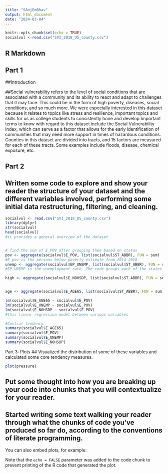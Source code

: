 ---
title: "SAnjEmBhav"
output: html_document
date: "2024-03-04"
---

```{r setup, include=FALSE}
knitr::opts_chunk$set(echo = TRUE)
socialvul <-read.csv("SVI_2018_US_county.csv")
```

## R Markdown

## Part 1 
##Introduction

##Social vulnerability refers to the level of social conditions that are associated with a community and its ability to react and adapt to challenges that it may face. This could be in the form of high poverty, diseases, social conditions, and so much more. We were especially interested in this dataset because it relates to topics like stress and resilience, important topics and skills for us as college students to consistently hone and develop.Important terms to know with regard to this dataset include the Social Vulnerability Index, which can serve as a factor that allows for the early identification of communities that may need more support in times of hazardous conditions. Counties in this dataset are divided into tracts, and 15 factors are measured for each of these tracts. Some examples include floods, disease, chemical exposure, etc.

## Part 2
## Written some code to explore and show your reader the structure of your dataset and the different variables involved, performing some initial data restructuring, filtering, and cleaning.

```{r cars}
socialvul <- read.csv("SVI_2018_US_county.csv")
library(dplyr)
str(socialvul)
head(socialvul)
#it provides a general overview of the dataset


# find the sum of E_POV after grouping them based on states
pov <- aggregate(socialvul$E_POV, list(socialvul$ST_ABBR), FUN = sum)
#E_pov is the persons below poverty estimate from 2014-2018. 
unemp <- aggregate(socialvul$EP_UNEMP, list(socialvul$ST_ABBR), FUN = sum)
#EP_UNEMP is the unemployment rate. The code groups each of the states based on the unemployment. 

high <- aggregate(socialvul$E_NOHSDP, list(socialvul$ST_ABBR), FUN = sum)


age <- aggregate(socialvul$E_AGE65, list(socialvul$ST_ABBR), FUN = sum)

lm(socialvul$E_AGE65 ~ socialvul$E_POV)
lm(socialvul$E_UNEMP ~ socialvul$E_POV)
lm(socialvul$E_NOHSDP ~ socialvul$E_POV)
#this linear regression model between various variables 

#Central tendency
summary(socialvul$E_AGE65)
summary(socialvul$E_POV)
summary(socialvul$E_UNEMP)
summary(socialvul$E_NOHSDP)
```

Part 3: Plots
## Visualized the distribution of some of these variables and calculated some core tendency measures.

```{r pressure, echo=FALSE}
plot(pressure)
```

## Put some thought into how you are breaking up your code into chunks that you will contextualize for your reader.

## Started writing some text walking your reader through what the chunks of code you've produced so far do, according to the conventions of literate programming.


You can also embed plots, for example:



Note that the `echo = FALSE` parameter was added to the code chunk to prevent printing of the R code that generated the plot.
